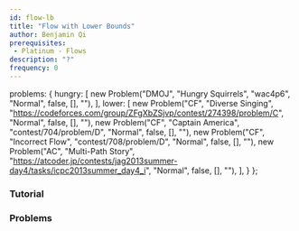 ```yaml
---
id: flow-lb
title: "Flow with Lower Bounds"
author: Benjamin Qi
prerequisites: 
 - Platinum - Flows
description: "?"
frequency: 0
---
```



  problems: {
    hungry: [
      new Problem("DMOJ", "Hungry Squirrels", "wac4p6", "Normal", false, [], ""),
    ],
    lower: [
      new Problem("CF", "Diverse Singing", "https://codeforces.com/group/ZFgXbZSjvp/contest/274398/problem/C", "Normal", false, [], ""),
      new Problem("CF", "Captain America", "contest/704/problem/D", "Normal", false, [], ""),
      new Problem("CF", "Incorrect Flow", "contest/708/problem/D", "Normal", false, [], ""),
      new Problem("AC", "Multi-Path Story", "https://atcoder.jp/contests/jag2013summer-day4/tasks/icpc2013summer_day4_i", "Normal", false, [], ""),
    ],
  }
};

<Problems problems={metadata.problems.hungry} />

### Tutorial

<Resources>
  <Resource source="CMU" title="Flow Extensions" url="https://www.cs.cmu.edu/~ckingsf/bioinfo-lectures/flowext.pdf"></Resource>
</Resources>

### Problems

<Problems problems={metadata.problems.lower} />